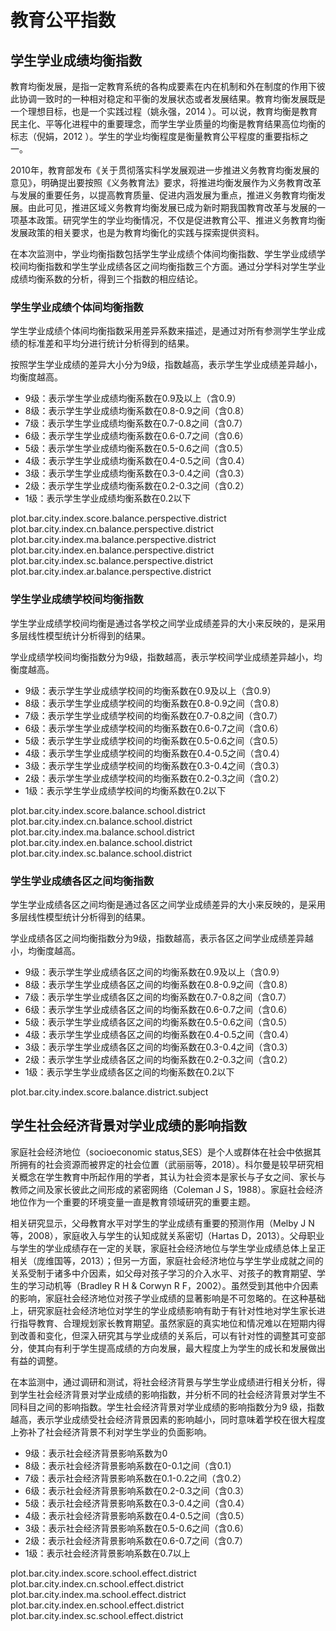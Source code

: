 <!-- chapter equity  -->

# 教育公平指数


## 学生学业成绩均衡指数

教育均衡发展，是指一定教育系统的各构成要素在内在机制和外在制度的作用下彼此协调一致时的一种相对稳定和平衡的发展状态或者发展结果。教育均衡发展既是一个理想目标，也是一个实践过程（姚永强，2014 ）。可以说，教育均衡是教育民主化、平等化进程中的重要理念，而学生学业质量的均衡是教育结果高位均衡的标志（倪娟，2012  ）。学生的学业均衡程度是衡量教育公平程度的重要指标之一。

2010年，教育部发布《关于贯彻落实科学发展观进一步推进义务教育均衡发展的意见》，明确提出要按照《义务教育法》要求，将推进均衡发展作为义务教育改革与发展的重要任务，以提高教育质量、促进内涵发展为重点，推进义务教育均衡发展。由此可见，推进区域义务教育均衡发展已成为新时期我国教育改革与发展的一项基本政策。研究学生的学业均衡情况，不仅是促进教育公平、推进义务教育均衡发展政策的相关要求，也是为教育均衡化的实践与探索提供资料。

在本次监测中，学业均衡指数包括学生学业成绩个体间均衡指数、学生学业成绩学校间均衡指数和学生学业成绩各区之间均衡指数三个方面。通过分学科对学生学业成绩均衡系数的分析，得到三个指数的相应结论。


### 学生学业成绩个体间均衡指数

学生学业成绩个体间均衡指数采用差异系数来描述，是通过对所有参测学生学业成绩的标准差和平均分进行统计分析得到的结果。


按照学生学业成绩的差异大小分为9级，指数越高，表示学生学业成绩差异越小，均衡度越高。

\mylist
-  9级：表示学生学业成绩均衡系数在0.9及以上（含0.9）
-  8级：表示学生学业成绩均衡系数在0.8-0.9之间（含0.8）
-  7级：表示学生学业成绩均衡系数在0.7-0.8之间（含0.7）
-  6级：表示学生学业成绩均衡系数在0.6-0.7之间（含0.6）
-  5级：表示学生学业成绩均衡系数在0.5-0.6之间（含0.5）
-  4级：表示学生学业成绩均衡系数在0.4-0.5之间（含0.4）
-  3级：表示学生学业成绩均衡系数在0.3-0.4之间（含0.3）
-  2级：表示学生学业成绩均衡系数在0.2-0.3之间（含0.2）
-  1级：表示学生学业成绩均衡系数在0.2以下

\mytext

plot.bar.city.index.score.balance.perspective.district
plot.bar.city.index.cn.balance.perspective.district
plot.bar.city.index.ma.balance.perspective.district
plot.bar.city.index.en.balance.perspective.district
plot.bar.city.index.sc.balance.perspective.district
plot.bar.city.index.ar.balance.perspective.district

### 学生学业成绩学校间均衡指数

学生学业成绩学校间均衡是通过各学校之间学业成绩差异的大小来反映的，是采用多层线性模型统计分析得到的结果。

学业成绩学校间均衡指数分为9级，指数越高，表示学校间学业成绩差异越小，均衡度越高。

\mylist

-  9级：表示学生学业成绩学校间的均衡系数\footnote{将学业成绩学校解释率经过标准化等一系列转化后得到的数值，转化后的数据具有可加性和可比性，用于划分学业成绩校间均衡指数的等级。}在0.9及以上（含0.9）
-  8级：表示学生学业成绩学校间的均衡系数在0.8-0.9之间（含0.8）
-  7级：表示学生学业成绩学校间的均衡系数在0.7-0.8之间（含0.7）
-  6级：表示学生学业成绩学校间的均衡系数在0.6-0.7之间（含0.6）
-  5级：表示学生学业成绩学校间的均衡系数在0.5-0.6之间（含0.5）
-  4级：表示学生学业成绩学校间的均衡系数在0.4-0.5之间（含0.4）
-  3级：表示学生学业成绩学校间的均衡系数在0.3-0.4之间（含0.3）
-  2级：表示学生学业成绩学校间的均衡系数在0.2-0.3之间（含0.2）
-  1级：表示学生学业成绩学校间的均衡系数在0.2以下

\mytext


plot.bar.city.index.score.balance.school.district
plot.bar.city.index.cn.balance.school.district
plot.bar.city.index.ma.balance.school.district
plot.bar.city.index.en.balance.school.district
plot.bar.city.index.sc.balance.school.district



### 学生学业成绩各区之间均衡指数


学生学业成绩各区之间均衡是通过各区之间学业成绩差异的大小来反映的，是采用多层线性模型统计分析得到的结果。


学业成绩各区之间均衡指数分为9级，指数越高，表示各区之间学业成绩差异越小，均衡度越高。

\mylist
-  9级：表示学生学业成绩各区之间的均衡系数在0.9及以上（含0.9）
-  8级：表示学生学业成绩各区之间的均衡系数在0.8-0.9之间（含0.8）
-  7级：表示学生学业成绩各区之间的均衡系数在0.7-0.8之间（含0.7）
-  6级：表示学生学业成绩各区之间的均衡系数在0.6-0.7之间（含0.6）
-  5级：表示学生学业成绩各区之间的均衡系数在0.5-0.6之间（含0.5）
-  4级：表示学生学业成绩各区之间的均衡系数在0.4-0.5之间（含0.4）
-  3级：表示学生学业成绩各区之间的均衡系数在0.3-0.4之间（含0.3）
-  2级：表示学生学业成绩各区之间的均衡系数在0.2-0.3之间（含0.2）
-  1级：表示学生学业成绩各区之间的均衡系数在0.2以下

\mytext

plot.bar.city.index.score.balance.district.subject


## 学生社会经济背景对学业成绩的影响指数

家庭社会经济地位（socioeconomic status,SES）是个人或群体在社会中依据其所拥有的社会资源而被界定的社会位置（武丽丽等，2018）。科尔曼是较早研究相关概念在学生教育中所起作用的学者，其认为社会资本是家长与子女之间、家长与教师之间及家长彼此之间形成的紧密网络（Coleman J S，1988）。家庭社会经济地位作为一个重要的环境变量一直是教育领域研究的重要主题。

相关研究显示，父母教育水平对学生的学业成绩有重要的预测作用（Melby J N等，2008），家庭收入与学生的认知成就关系密切（Hartas D，2013）。父母职业与学生的学业成绩存在一定的关联，家庭社会经济地位与学生学业成绩总体上呈正相关（庞维国等，2013）；但另一方面，家庭社会经济地位与学生学业成就之间的关系受制于诸多中介因素，如父母对孩子学习的介入水平、对孩子的教育期望、学生的学习动机等（Bradley R H & Corwyn R F，2002）。虽然受到其他中介因素的影响，家庭社会经济地位对孩子学业成绩的显著影响是不可忽略的。在这种基础上，研究家庭社会经济地位对学生的学业成绩影响有助于有针对性地对学生家长进行指导教育、合理规划家长教育期望。虽然家庭的真实地位和情况难以在短期内得到改善和变化，但深入研究其与学业成绩的关系后，可以有针对性的调整其可变部分，使其向有利于学生提高成绩的方向发展，最大程度上为学生的成长和发展做出有益的调整。

在本监测中，通过调研和测试，将社会经济背景与学生学业成绩进行相关分析，得到学生社会经济背景对学业成绩的影响指数，并分析不同的社会经济背景对学生不同科目之间的影响指数。学生社会经济背景对学业成绩的影响指数分为9 级，指数越高，表示学业成绩受社会经济背景因素的影响越小，同时意味着学校在很大程度上弥补了社会经济背景不利对学生学业的负面影响。


\mylist

- 9级：表示社会经济背景影响系数\footnote{将学生社会经济背景解释率经过标准化等一系列转化后得到的数值，转化后的数据具有可加性和可比性，用于划分学生社会经济背景对学业成绩的影响指数的等级。}为0
- 8级：表示社会经济背景影响系数在0-0.1之间（含0.1）
- 7级：表示社会经济背景影响系数在0.1-0.2之间（含0.2）
- 6级：表示社会经济背景影响系数在0.2-0.3之间（含0.3）
- 5级：表示社会经济背景影响系数在0.3-0.4之间（含0.4）
- 4级：表示社会经济背景影响系数在0.4-0.5之间（含0.5）
- 3级：表示社会经济背景影响系数在0.5-0.6之间（含0.6）
- 2级：表示社会经济背景影响系数在0.6-0.7之间（含0.7）
- 1级：表示社会经济背景影响系数在0.7以上

\mytext

plot.bar.city.index.score.school.effect.district
plot.bar.city.index.cn.school.effect.district
plot.bar.city.index.ma.school.effect.district
plot.bar.city.index.en.school.effect.district
plot.bar.city.index.sc.school.effect.district

\clearpage

<!-- end of chapter equity  -->

